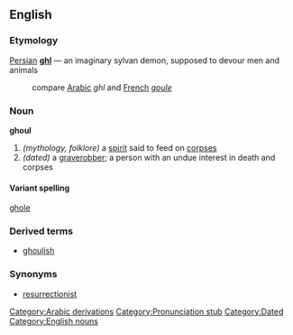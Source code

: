 ==English==
===Etymology===
[[Farsi|Persian]] '''[[ghl]]''' &mdash; an imaginary sylvan demon, supposed to devour men and animals
: compare [[Arabic]] ''ghl'' and [[French]] ''[[goule]]''

===Noun===
'''ghoul'''
# ''(mythology, folklore)'' a [[spirit]] said to feed on [[corpse]]s
# ''(dated)'' a [[graverobber]]; a person with an undue interest in death and corpses

====Variant spelling====
[[ghole]]

===Derived terms===
*[[ghoulish]]

===Synonyms===
*[[resurrectionist]]

[[Category:Arabic derivations]]
[[Category:Pronunciation stub]]
[[Category:Dated]]
[[Category:English nouns]]
